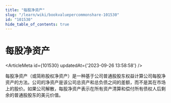 ```yaml
---
title: "每股净资产"
slug: "/learn/wiki/bookvaluepercommonshare-101530"
id: "101530"
hide_table_of_contents: true
---
```



# 每股净资产

<ArticleMeta id={101530} updatedAt={'2023-09-26 13:58:58'} />
<div className='border-solid border-b border-t-0 my-4 border-[var(--ifm-color-gray-300)]' />

每股净资产（或简称股权净资产）是一种基于公司普通股股东权益计算公司每股净资产的方法。公司的净资产是该公司总资产和总负债之间的差额，而不是其在市场上的股价。如果公司解散，每股净资产表示在所有资产清算和偿付所有债权人后剩余的普通股股东的美元价值。
